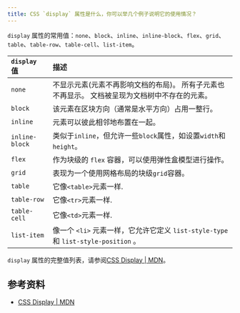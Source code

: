 ```yaml
---
title: CSS `display` 属性是什么，你可以举几个例子说明它的使用情况？
---
```


`display` 属性的常用值：`none`、`block`、`inline`、`inline-block`、`flex`、`grid`、`table`、`table-row`、`table-cell`、`list-item`。

| `display` 值 | 描述 |
| :-- | :-- |
| `none` | 不显示元素(元素不再影响文档的布局)。 所有子元素也不再显示。 文档被呈现为文档树中不存在的元素。 |
| `block` | 该元素在区块方向（通常是水平方向）占用一整行。 |
| `inline` | 元素可以彼此相邻地布置在一起。 |
| `inline-block` | 类似于`inline`，但允许一些`block`属性，如设置`width`和`height`。 |
| `flex` | 作为块级的 `flex` 容器，可以使用弹性盒模型进行操作。 |
| `grid` | 表现为一个使用网格布局的块级`grid`容器。 |
| `table` | 它像`<table>`元素一样. |
| `table-row` | 它像`<tr>`元素一样. |
| `table-cell` | 它像`<td>`元素一样. |
| `list-item` | 像一个 `<li>` 元素一样，它允许它定义 `list-style-type` 和 `list-style-position` 。 |

`display` 属性的完整值列表，请参阅[CSS Display | MDN](https://developer.mozilla.org/en-US/docs/Web/CS/display)。

## 参考资料

- [CSS Display | MDN](https://developer.mozilla.org/en-US/docs/Web/CSS/display)
